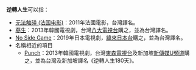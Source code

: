 '''逆轉人生'''可以指：
*[[无法触碰_(法国电影)|无法触碰 (法国电影)]]：2011年法國電影，台灣譯名。
*[[蔘生|蔘生]]：2013年韓國電視劇，台灣[[八大電視台|八大電視台]]購之，並為台灣譯名。
*[[No_Side_Game|No Side Game]]：2019年日本電視劇，[[緯來日本台|緯來日本台]]購之，並為台灣譯名。
*名稱相近的項目
**[[Punch_(電視劇)|Punch]]：2013年韓國電視劇，台灣[[東森電視台|東森電視台]]及新加坡[[新傳媒U頻道|新傳媒U頻道]]購之，並為台灣及新加坡譯名《逆轉人生180天》。
{{消歧義|cat=四字作品消歧义}}